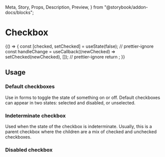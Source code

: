  Meta,
  Story,
  Props,
  Description,
  Preview,
} from "@storybook/addon-docs/blocks";

<Meta title="Components | Forms / Checkbox" component={Checkbox} />

# Checkbox

<Description of={Checkbox} />

<Preview withToolbar>
  <Story name="Default checkbox">
    {() => {
      const [checked, setChecked] = useState(false);
      // prettier-ignore
      const handleChange = useCallback((newChecked) => setChecked(newChecked), []);
      // prettier-ignore
      return <Checkbox label="Basic checkbox" checked={checked} onChange={handleChange} />;
    }}
  </Story>
</Preview>

<Props of={Checkbox} />

## Usage

### Default checkboxes

Use in forms to toggle the state of something on or off. Default checkboxes can appear in
two states: selected and disabled, or unselected.

### Indeterminate checkbox

Used when the state of the checkbox is indeterminate. Usually, this is a parent checkbox
where the children are a mix of checked and unchecked checkboxes.

<Preview>
  <Story name="Indeterminate">
    <Checkbox label="Select all" checked="indeterminate" />
  </Story>
</Preview>

### Disabled checkbox

<Preview>
  <Story name="Disabled">
    <div className="flex flex-col">
      <Checkbox label="Select all" disabled checked="indeterminate" />
      <Checkbox label="Select all" disabled checked />
      <Checkbox label="Select all" disabled checked={false} />
    </div>
  </Story>
</Preview>
